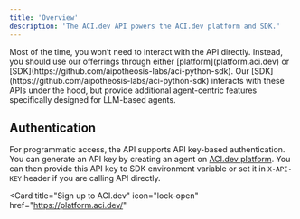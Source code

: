 ```yaml
---
title: 'Overview'
description: 'The ACI.dev API powers the ACI.dev platform and SDK.'
---
```


<Note>
  Most of the time, you won’t need to interact with the API directly. Instead, you should use our offerrings through either [platform](platform.aci.dev) or [SDK](https://github.com/aipotheosis-labs/aci-python-sdk). 
</Note>

<Note>
  Our [SDK](https://github.com/aipotheosis-labs/aci-python-sdk) interacts with these APIs under the hood, but provide additional agent-centric features specifically designed for LLM-based agents.
</Note>

## Authentication
For programmatic access, the API supports API key-based authentication. You can generate an API key by creating an agent on [ACI.dev platform](platform.aci.dev).
You can then provide this API key to SDK environment variable or set it in `X-API-KEY` header if you are calling API directly.

<Card
  title="Sign up to ACI.dev"
  icon="lock-open"
  href="https://platform.aci.dev/"
>
</Card>
